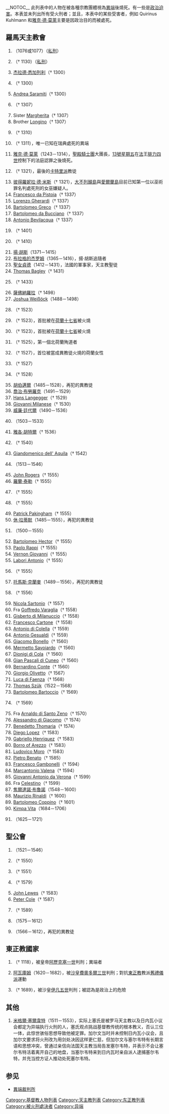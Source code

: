{{unreferenced|time=2010-06-19T10:07:22+00:00}}
__NOTOC__
此列表中的人物在被各種宗教團體視為[[異端|異端]]後燒死。有一些是[[政治迫害|政治迫害]]。本表並未列出所有受火刑者；並且，本表中的某些受害者，例如 Quirinus Kuhlmann 和[[雅克·德·莫萊|雅克·德·莫萊]]主要是因政治目的而被處死。

== 羅馬天主教會 ==
# {{le|坎布拉的拉米杜|Ramihrdus of Cambrai}}（1076或1077）（[[私刑|私刑]]）
# {{le|布呂的彼得|Peter of Bruys}}（† 1130）（[[私刑|私刑]]）
# [[杰拉德·悉加列利|杰拉德·悉加列利]]（† 1300）
# {{le|Maifreda da Pirovano}}（† 1300）
# [[Andrea_Saramiti|Andrea Saramiti]]（† 1300）
# {{le|弗拉·多爾契諾|Fra Dolcino}}（† 1307）
# Sister [[Margherita|Margherita]]（† 1307） 
# Brother [[Longino|Longino]]（† 1307） 
# {{le|瑪格麗特·波雷特|Marguerite Porete}}（† 1310）
# {{le|Botulf Botulfsson}}（† 1311），唯一已知在瑞典處死的異端
# [[雅克·德·莫萊|雅克·德·莫萊]]（1243－1314），[[聖殿騎士團|聖殿騎士團]]大團長，[[13號星期五|13號星期五]]在[[法國|法]]王[[腓力四世_(法蘭西)|腓力四世]]控制下的法庭認罪之後燒死。
# {{le|吉拉姆·貝里巴斯特|Guilhèm Belibasta}}（† 1321），最後的[[卡特里派|卡特里派]]教徒
# [[彼得羅妮拉·德·米斯|彼得羅妮拉·德·米斯]]（† 1321），[[大不列顛島|大不列顛島]]與[[愛爾蘭島|愛爾蘭島]]目前已知第一位以巫術罪名判處死刑的女巫嫌疑人。
# [[Francesco_da_Pistoia|Francesco da Pistoia]]（† 1337）
# [[Lorenzo_Gherardi|Lorenzo Gherardi]]（† 1337）
# [[Bartolomeo_Greco|Bartolomeo Greco]]（† 1337） 
# [[Bartolomeo_da_Bucciano|Bartolomeo da Bucciano]]（† 1337） 
# [[Antonio_Bevilacqua|Antonio Bevilacqua]]（† 1337）
# {{le|威廉·索特里|William Sawtre}}（† 1401）
# {{le|約翰·巴德比|John Badby}}（† 1410）
# [[揚·胡斯|揚·胡斯]]（1371－1415）
# [[布拉格的杰罗姆|布拉格的杰罗姆]]（1365－1416），揚·胡斯追隨者
# [[聖女貞德|聖女貞德]]（1412－1431），法國的軍事家，天主教聖徒
# [[Thomas_Bagley|Thomas Bagley]]（† 1431）
# {{le|帕維爾·克拉瓦爾|Pavel Kravař}}（† 1433） 
# [[薩佛納羅拉|薩佛納羅拉]]（† 1498）
# [[Joshua_Weißöck|Joshua Weißöck]]（1488－1498）
# {{le|吉恩·瓦萊爾|Jean Vallière}}（† 1523）
# {{le|揚·范·埃森和亨德里克·沃斯|Jan van Essen and Hendrik Vos|亨德里克·沃斯}}（† 1523），首批被在[[荷蘭十七省|荷蘭十七省]]被火燒
# {{le|揚·范·埃森和亨德里克·沃斯|Jan van Essen and Hendrik Vos|揚·范·埃森}}（† 1523），首批被在[[荷蘭十七省|荷蘭十七省]]被火燒
# {{le|揚·德·巴克|Jan de Bakker}}（† 1525），第一個北荷蘭殉道者
# {{le|Wendelmoet Claesdochter}}（† 1527），首位被當成異教徒火燒的荷蘭女性
# {{le|麥可·薩特勒|Michael Sattler}}（† 1527）
# {{le|帕特里克·漢密爾頓 (殉道者)|Patrick Hamilton (martyr)|帕特里克·漢密爾頓}}（† 1528）
# [[胡伯邁爾|胡伯邁爾]]（1485－1528），再犯的異教徒
# [[喬治·布勞羅克|喬治·布勞羅克]]（1491－1529）
# [[Hans_Langegger|Hans Langegger]]（† 1529）
# [[Giovanni_Milanese|Giovanni Milanese]]（† 1530）
# [[威廉·廷代爾|威廉·廷代爾]]（1490－1536）
# {{le|約翰·弗里思|John Frith}}（1503－1533）
# [[雅各·胡特爾|雅各·胡特爾]]（† 1536）
# {{le|法蘭斯高·德·桑·羅曼|Francisco de San Roman}}（† 1540）
# [[Giandomenico_dell'_Aquila|Giandomenico dell' Aquila]]（† 1542）
# {{le|喬治·維沙特|George Wishart}}（1513－1546）
# [[John_Rogers_(c.1500–1555)|John Rogers]]（† 1555）
# [[羅蘭·泰勒|羅蘭·泰勒]]（† 1555）
# {{le|約翰·霍伯 (主教)|John Hooper (bishop)|約翰·霍伯}}（† 1555）
# {{le|羅伯特·費拉爾|Robert Ferrar}}（† 1555）
# [[Patrick_Pakingham|Patrick Pakingham]]（† 1555）
# [[休·拉蒂默|休·拉蒂默]]（1485－1555），再犯的異教徒
# {{le|尼古拉斯·里德利 (殉道者)|Nicholas Ridley (martyr)|尼古拉斯·里德利}}（1500－1555）
# [[Bartolomeo_Hector|Bartolomeo Hector]]（† 1555）
# [[Paolo_Rappi|Paolo Rappi]]（† 1555）
# [[Vernon_Giovanni|Vernon Giovanni]]（† 1555）
# [[Labori_Antonio|Labori Antonio]]（† 1555）
# {{le|約翰·布拉德福德|John Bradford}}（† 1555）
# [[托馬斯·克蘭麥|托馬斯·克蘭麥]]（1489－1556），再犯的異教徒
# {{le|龐波尼奧·阿爾傑里奧|Pomponio Angerio}}（† 1556）
# [[Nicola_Sartonio|Nicola Sartonio]]（† 1557）
# Fra [[Goffredo_Varaglia|Goffredo Varaglia]]（† 1558）
# [[Gisberto_di_Milanuccio|Gisberto di Milanuccio]]（† 1558）
# [[Francesco_Cartone|Francesco Cartone]]（† 1558）
# [[Antonio_di_Colella|Antonio di Colella]]（† 1559）
# [[Antonio_Gesualdi|Antonio Gesualdi]]（† 1559）
# [[Giacomo_Bonello|Giacomo Bonello]]（† 1560）
# [[Mermetto_Savoiardo|Mermetto Savoiardo]]（† 1560）
# [[Dionigi_di_Cola|Dionigi di Cola]]（† 1560）
# [[Gian_Pascali_di_Cuneo|Gian Pascali di Cuneo]]（† 1560）
# [[Bernardino_Conte|Bernardino Conte]]（† 1560）
# [[Giorgio_Olivetto|Giorgio Olivetto]]（† 1567）
# [[Luca_di_Faenza|Luca di Faenza]]（† 1568）
# [[Thomas_Szük|Thomas Szük]]（1522－1568）
# [[Bartolomeo_Bartoccio|Bartolomeo Bartoccio]]（† 1569）
# {{le|德克·威廉斯|Dirk Willems}}（† 1569）
# Fra [[Arnaldo_di_Santo_Zeno|Arnaldo di Santo Zeno]]（† 1570）
# [[Alessandro_di_Giacomo|Alessandro di Giacomo]]（† 1574）
# [[Benedetto_Thomaria|Benedetto Thomaria]]（† 1574）
# [[Diego_Lopez|Diego Lopez]]（† 1583）
# [[Gabriello_Henriquez|Gabriello Henriquez]]（† 1583）
# [[Borro_of_Arezzo|Borro of Arezzo]]（† 1583）
# [[Ludovico_Moro|Ludovico Moro]]（† 1583）
# [[Pietro_Benato|Pietro Benato]]（† 1585）
# [[Francesco_Gambonelli|Francesco Gambonelli]]（† 1594）
# [[Marcantonio_Valena|Marcantonio Valena]]（† 1594）
# [[Giovanni_Antonio_da_Verona|Giovanni Antonio da Verona]]（† 1599）
# Fra [[Celestino|Celestino]]（† 1599）
# [[焦爾達諾·布魯諾|焦爾達諾·布魯諾]]（1548－1600）
# [[Maurizio_Rinaldi|Maurizio Rinaldi]]（† 1600）
# [[Bartolomeo_Coppino|Bartolomeo Coppino]]（† 1601）
# [[Kimpa_Vita|Kimpa Vita]]（1684－1706）
# {{le|瑪莉亞·芭芭拉·卡里洛|Maria Barbara Carillo}}（1625－1721）

== 聖公會 ==
# {{le|安妮·阿斯科|Anne Askew}}（1521－1546）
# {{le|瓊·博徹|Joan Bocher}}（† 1550）
# {{le|喬治·范·帕里斯|George van Parris}}（† 1551）
# {{le|馬修·哈蒙特|Matthew Hamont}}（† 1579）
# [[John_Lewes|John Lewes]]（† 1583）
# [[Peter_Cole|Peter Cole]]（† 1587）
# {{le|法蘭西斯·凱特|Francis Kett}}（† 1589）
# {{le|巴塞洛繆·勒蓋特|Bartholomew Legate}}（1575－1612）
# {{le|愛德華·懷特曼|Edward Wightman}}（1566－1612），再犯的異教徒

== 東正教國家 ==
# {{le|巴西爾 (醫生)|Basil the Physician|巴西爾}}（† 1118），被皇帝[[阿歷克塞一世|阿歷克塞一世]]判刑；異端者
# [[阿瓦庫姆|阿瓦庫姆]]（1620－1682），被[[沙皇|沙皇]][[費奧多爾三世|費奧多爾三世]]判刑；對抗[[東正教|東正教]]教派[[舊禮儀派|舊禮儀派]]運動
# {{le|奎里納斯·庫爾曼|Quirinus Kuhlmann}}（† 1689），被沙皇[[伊凡五世|伊凡五世]]判刑；被認為是政治上的危險

== 其他 ==
# [[米格爾·塞爾韋特|米格爾·塞爾韋特]]（1511－1553），实际上塞氏是被罗马天主教以及日内瓦小议会都定为异端执行火刑的人，塞氏观点挑战基督教传统的根本教义，否认三位一体，此惊世骇俗思想导致他被定罪。加尔文当时并未控制日内瓦小议会，且加尔文要求将火刑改为用剑处决因这样更仁慈，但加尔文与塞尔韦特有长期言语和思想冲突，曾通过亲信向法国天主教当局告发塞尔韦特，并表示不会让塞尔韦特活着离开自己的地盘，当塞尔韦特来到日内瓦时亲自派人逮捕塞尔韦特，并充当控方证人推动处死塞尔韦特。

==参见==
*[[異端裁判所|異端裁判所]]

[[Category:基督教人物列表|Category:基督教人物列表]]
[[Category:天主教列表|Category:天主教列表]]
[[Category:东正教列表|Category:东正教列表]]
[[Category:被火刑處決者|Category:被火刑處決者]]
[[Category:异端|Category:异端]]